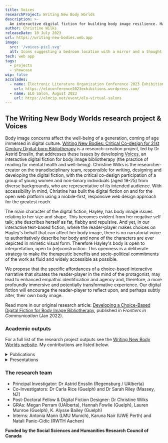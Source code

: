 ```yaml
---
title: Voices
researchProject: Writing New Body Worlds
description: >-
  An interactive digital fiction for building body image resilience. Hayley, the main character, struggles with negative self-talk and hates her body. Her diverse group of friends, who have issues of their own, try to support her. Despite living in a culture that contributes to so much body dissatisfaction, Hayley and friends find ways of building body image resilience. Voices is an outcome of an international research project that collaborated with a group of young women and non-binary individuals from diverse backgrounds to co-design the digital fiction.
author: Christine Wilks
releaseDate: 10 July 2023
url: https://writing-new-bodies.web.app
image:
  src: '/voices-pic1.svg'
  alt: Icons suggesting a bedroom location with a mirror and a thought bubble saying "Don't look"
tech: web app
tags:
  - projects
  - showcase
wip: false
accolades:
  - name: Electronic Literature Organization Conference 2023 Exhibition 'Arborescent || Resistance'
    url: https://eloconference2023exhibitions.wordpress.com/
  - name: ELO Salon, August 2023
    url: https://elmcip.net/event/elo-virtual-salons
---
```



## The Writing New Body Worlds research project & Voices

Body image concerns affect the well-being of a generation, coming of age immersed in digital culture. [Writing New Bodies: Critical Co-design for 21st Century Digital-born Bibliotherapy](https://sites.google.com/ualberta.ca/writingnewbodies) is a research-creation project, led by Dr Astrid Ensslin, that addresses these issues by developing [Voices](https://writing-new-bodies.web.app), an interactive digital fiction for body image bibliotherapy (the practice of reading for mental health and well-being). Christine Wilks is the researcher-creator on the transdisciplinary team, responsible for writing, designing and developing the digital fiction, with the critical co-design participation of a group of young women and non-binary individuals (aged 18-25) from diverse backgrounds, who are representative of its intended audience. With accessibility in mind, Christine has built the digital fiction on and for the open web platform using a mobile-first, responsive web design approach for the greatest reach.

The main character of the digital fiction, Hayley, has body image issues relating to her size and shape. This becomes evident from her negative self-talk; she describes herself as fat, flabby and repulsive. And yet, in our interactive text-based fiction, where the reader-player makes choices on Hayley's behalf that can affect her body image, there is no narratorial voice to authoritatively describe her body and none of the characters are ever depicted in mimetic visual form. Therefore Hayley's body is open to interpretation, open to (re)construction. This openness is a deliberate strategy to make the therapeutic benefits and socio-political commitments of the work as fluid and widely accessible as possible.

We propose that the specific affordances of a choice-based interactive narrative that situates the reader-player in the mind of the protagonist, may lead to enhanced empathic identification and agency and, therefore, a more profoundly immersive and potentially transformative experience. Our digital fiction will encourage the reader-player to reflect upon, and perhaps subtly alter, their own body image.

Read more in our original research article: [Developing a Choice-Based Digital Fiction for Body Image Bibliotherapy](https://www.frontiersin.org/articles/10.3389/fcomm.2021.786465/full), published in _Frontiers in Communication_ (Jan 2022).

### Academic outputs

For a full list of the research project outputs see the [Writing New Body Worlds website](https://sites.google.com/ualberta.ca/writingnewbodies/project-outputs). My contributions are listed below.


<details>
  <summary>Publications</summary>

  - Nair, Karuna, Astrid Ensslin, Carla Rice, Sarah Riley, Christine Wilks, Hannah Fowlie, Lauren Munro and Megan Perram (forthcoming 2023) "Contemporary Critical Bibliotherapy and Its Uses in Creative, Digital-Born Body Image Interventions", in B. Thomas et al. (eds) _Routledge Companion to Literary Media_.
  - Wilks, C., A. Ensslin, C. Rice, S. Riley, M. Perram, K. A. Bailey, L. Munro and H. Fowlie (2022) ["Developing a Choice-Based Digital Fiction for Body Image Bibliotherapy",](https://www.google.com/url?q=https%3A%2F%2Fwww.frontiersin.org%2Farticle%2F10.3389%2Ffcomm.2021.786465&sa=D&sntz=1&usg=AOvVaw2LAox6Lf9RROZKEwY09mYv) _Frontiers in Communication_, 6.
  - Ensslin, Astrid, Carla Rice, Sarah Riley, Christine Wilks, Megan Perram, Hannah Fowlie, Lauren Munro, and Aly Bailey (2021), "Bodies in E-lit", in James O'Sullivan & Dene Grigar (eds), [_Electronic Literature as Digital Humanities_](https://www.google.com/url?q=https%3A%2F%2Fwww.bloomsbury.com%2Fuk%2Felectronic-literature-as-digital-humanities-9781501363504%2F&sa=D&sntz=1&usg=AOvVaw235VgtqDdBgPZzZQiPzE1i). New York: Bloomsbury. Open Access.
  - Ensslin, Astrid, Carla Rice, Sarah Riley, Christine Wilks, Megan Perram, Hannah Fowlie, Lauren Munro, and Aly Bailey (2020), ["'These Waves...:' Writing New Bodies for Applied E-literature Studies,"](https://www.google.com/url?q=https%3A%2F%2Felectronicbookreview.com%2Fessay%2Fthese-waves-writing-new-bodies-for-applied-e-literature-studies%2F&sa=D&sntz=1&usg=AOvVaw0uJsY9SVzJND1TIz75yLNI) _electronic book review_, April 5th.
  - Perram, Megan, Astrid Ensslin, Carla Rice, Sarah Riley, Christine Wilks, Hannah Fowlie, Lauren Munro and K. Alysse Bailey (2020) ["Writing New Bodies in Digital Fiction,"](http://www.google.com/url?q=http%3A%2F%2Fwww.firstpersonscholar.com%2Fwriting-new-bodies-in-digital-fiction%2F&sa=D&sntz=1&usg=AOvVaw2NG7wa4Ys_SreZN6nXMc6j) _First Person Scholar,_ March 25th.

</details>

<details>
  <summary>Presentations</summary>

  - Wilks, Christine (2023), "Voices: an interactive digital fiction for body image bibliotherapy", ELO Salon (online), 8 August.
  - Wilks, Christine (2023) "[Voices: An Interactive Digital Fiction for Body Image Bibliotherapy](https://eloconference2023exhibitions.wordpress.com/exhibition2_resistance/voices-and-choices-an-interactive-digital-fiction-for-body-image-bibliotherapy/)", ELO 2023 Conference, "Arborescent || Resistance" Exhibition, University of Coimbra, 12-15 July.
  - Wilks, Christine (2023) "Writing New Body Worlds digital fiction, 'Voices and Choices'" [Digital Literature for Social Good Unconference](https://newmediawritingprize.co.uk/unconference/) (online), Bournemouth University, 17-18 January.
  - Wilks, Christine (2021) "[Developing a Digital Fiction for Body Image Narrative Therapy](http://www.google.com/url?q=http%3A%2F%2Fmixconference.org%2Fsession%2Fpanel-12-co-creation-and-co-creators%2F&sa=D&sntz=1&usg=AOvVaw04y5umyn0NNbfhn8bqFuu6)", MIX 2021 Conference, "Amplified Publishing" (online), Bath Spa University, 6th July.
  - Wilks, Christine (2021) "[Open to Construction: reading and writing bodies in digital fiction and the open web platform](https://www.google.com/url?q=https%3A%2F%2Fvimeo.com%2Fshowcase%2F8518450&sa=D&sntz=1&usg=AOvVaw13m28AS9TWoY_pfWvD1AXE)", ELO 2021 Conference, "Platform \[Post?\] Pandemic" (online), Aarhus University & University of Bergen, 27th May.
  - Ensslin, Astrid and Christine Wilks (2021) "Posthuman Healing and Critical Digital Fiction Co-Design", 15th SLSAeu Conference, "Literary and Aesthetic Posthumanism", Bergen, March 4th. Keynote lecture.
  - Ensslin, Astrid and Christine Wilks (2020), "Creating Digital Fiction for Body Image Interventions," Electronic Literature Organization conference (online), University of Central Florida, July 18th, 2020. ([Full roundtable video available here](https://www.google.com/url?q=https%3A%2F%2Fstars.library.ucf.edu%2Felo2020%2Flive%2Froundtables%2F3%2F&sa=D&sntz=1&usg=AOvVaw08k9GqBCzX0I02_Umn3S9S))
  - Ensslin, Astrid, Christine Wilks, and Megan Perram (2020), "From Feminist Participatory Co-Design to Research-Creation: Developing a Digital Fiction for Body Image Bibliotherapy," Canadian Society of Digital Humanities conference (online), June 5th.

</details>

### The research team

- Principal Investigator: Dr Astrid Ensslin (Regensburg / UAlberta)
- Co-Investigators: Dr Carla Rice (Guelph) and Dr Sarah Riley (Massey, NZ)
- Post-Doctoral Fellow & Digital Fiction Designer: Dr Christine Wilks
- GRAs: Megan Perram (UAlberta), Hannah Fowlie (Guelph), Lauren Munroe (Guelph), K. Alysse Bailey (Guelph)
- Interns: Antonia Mann (LMU Munich), Karuna Nair (UWE Perth) and Natali Panic-Cidic (RWTH Aachen)

**Funded by the Social Sciences and Humanities Research Council of Canada**
